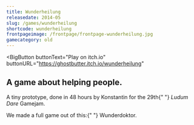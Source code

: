 ```yaml
---
title: Wunderheilung
releasedate: 2014-05
slug: /games/wunderheilung
shortcode: wunderheilung
frontpageimage: /frontpage/frontpage-wunderheilung.jpg
gamecategory: old
---
```


<BigButton
  buttonText="Play on itch.io"
  buttonURL="https://ghostbutter.itch.io/wunderheilung"
></BigButton>
<h2>A game about helping people.</h2>
<p>
  A tiny prototype, done in 48 hours by Konstantin for the 29th{" "}
  <i>Ludum Dare</i> Gamejam.
</p>
<p>
  We made a full game out of this:{" "}
  <Link to="../../games/wunderdoktor">Wunderdoktor.</Link>
</p>
